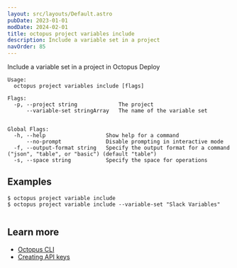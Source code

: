 ```yaml
---
layout: src/layouts/Default.astro
pubDate: 2023-01-01
modDate: 2024-02-01
title: octopus project variables include
description: Include a variable set in a project
navOrder: 85
---
```


Include a variable set in a project in Octopus Deploy

```
Usage:
  octopus project variables include [flags]

Flags:
  -p, --project string             The project
      --variable-set stringArray   The name of the variable set


Global Flags:
  -h, --help                   Show help for a command
      --no-prompt              Disable prompting in interactive mode
  -f, --output-format string   Specify the output format for a command ("json", "table", or "basic") (default "table")
  -s, --space string           Specify the space for operations

```

## Examples

<SamplesInstance />

```
$ octopus project variable include
$ octopus project variable include --variable-set "Slack Variables"


```

## Learn more

- [Octopus CLI](/docs/octopus-rest-api/cli)
- [Creating API keys](/docs/octopus-rest-api/how-to-create-an-api-key)